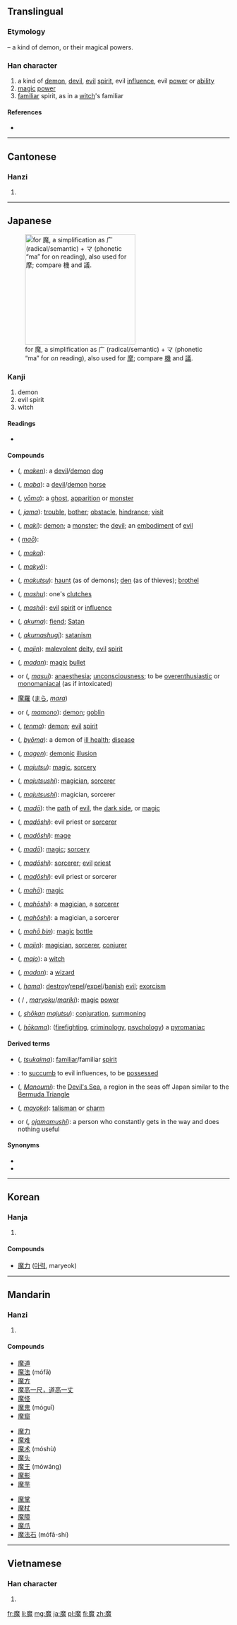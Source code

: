 ==Translingual==
===Etymology===
{{Han compound|麻|鬼|t2=demon|ls=psc|c1=p|c2=s}} – a kind of demon, or their magical powers.

===Han character===
{{Han char|rn=194|rad=鬼|as=11|sn=21|four=0021<sub>3</sub>|canj=戈金竹山戈 (ICHUI), 戈木竹山戈 (IDHUI)}}

# a kind of [[demon]], [[devil]], [[evil]] [[spirit]], evil [[influence]], evil [[power]] or [[ability]]
# [[magic]] [[power]]
# [[familiar]] spirit, as in a [[witch]]'s familiar

====References====
* {{Han ref|kx=1462.670|dkj=45906|dj=1997.020|hdz=74436.110|uh=9B54|ud=39764|bh=C55D|bd=50525}}

----

==Cantonese==
===Hanzi===
{{yue-hanzi|jyut=|y=mo1}}

# {{defn|lang=yue|sort=鬼11}}

----

==Japanese==
[[File:RYAKUJI ma.png|thumb|right|250px|{{w|Ryakuji}} for 魔, a {{w|phono-semantic}} simplification as 广 (radical/semantic) + マ (phonetic “ma” for ''on'' reading), also used for [[摩#Japanese|摩]]; compare [[機#Japanese|機]] and [[議#Japanese|議]].]]

===Kanji===
{{ja-kanji|grade=c|rs=鬼11}}

# demon
# evil spirit
# witch

====Readings====
* {{ja-readings
| on=<!--
-->{{l|ja|ま}} (''[[ma]]'')
| kun=<!--
-->
}}

====Compounds====
{{der-top|Compounds}}
* {{l|ja|魔犬}} ({{l|ja|まけん}}, ''[[maken]]''): a [[devil]]/[[demon]] [[dog]]
* {{l|ja|魔馬}} ({{l|ja|まば}}, ''[[maba]]''): a [[devil]]/[[demon]] [[horse]]
* {{l|ja|妖魔}} ({{l|ja|ようま}}, ''[[yōma]]''): a [[ghost]], [[apparition]] or [[monster]]
* {{l|ja|邪魔}} ({{l|ja|じゃま}}, ''[[jama]]''): [[trouble]], [[bother]]; [[obstacle]], [[hindrance]]; {{qualifier|formal}} [[visit]]
* {{l|ja|魔鬼}} ({{l|ja|まき}}, ''[[maki]]''): [[demon]]; a [[monster]]; the [[devil]]; an [[embodiment]] of [[evil]]
* {{l|ja|魔王}} ({{l|ja|まおう}} ''[[maō]]''): 
* {{l|ja|魔界}} ({{l|ja|まかい}}, ''[[makai]]''): 
* {{l|ja|魔境}} ({{l|ja|まきょう}}, ''[[makyō]]''): 
* {{l|ja|魔窟}} ({{l|ja|まくつ}}, ''[[makutsu]]''): [[haunt]] (as of demons); [[den]] (as of thieves); [[brothel]]
* {{l|ja|魔手}} ({{l|ja|ましゅ}}, ''[[mashu]]''): one's [[clutches]]
* {{l|ja|魔性}} ({{l|ja|ましょう}}, ''[[mashō]]''): [[evil]] [[spirit]] or [[influence]]
* {{l|ja|悪魔}} ({{l|ja|あくま}}, ''[[akuma]]''): [[fiend]]; [[Satan]]
* {{l|ja|悪魔主義}} ({{l|ja|あくましゅぎ}}, ''[[akumashugi]]''): [[satanism]]
* {{l|ja|魔神}} ({{l|ja|まじん}}, ''[[majin]]''): [[malevolent]] [[deity]], [[evil]] [[spirit]]
* {{l|ja|魔弾}} ({{l|ja|まだん}}, ''[[madan]]''): [[magic]] [[bullet]]
* {{l|ja|魔酔}} or {{l|ja|魔睡}} ({{l|ja|ますい}}, ''[[masui]]''): [[anaesthesia]]; [[unconsciousness]]; to be [[overenthusiastic]] or [[monomaniacal]] (as if intoxicated)
* [[魔羅]] ([[まら]], ''[[mara]]'')
* {{l|ja|魔物}} or {{l|ja|魔者}} ({{l|ja|まもの}}, ''[[mamono]]''): [[demon]]; [[goblin]]
* {{l|ja|天魔}} ({{l|ja|てんま}}, ''[[tenma]]''): [[demon]]; [[evil]] [[spirit]]
* {{l|ja|病魔}} ({{l|ja|びょうま}}, ''[[byōma]]''): a demon of [[ill health]]; [[disease]]
* {{l|ja|魔幻}} ({{l|ja|まげん}}, ''[[magen]]''): [[demonic]] [[illusion]]
{{der-mid}}
* {{l|ja|魔術}} ({{l|ja|まじゅつ}}, ''[[majutsu]]''): [[magic]], [[sorcery]]
* {{l|ja|魔術師}} ({{l|ja|まじゅつし}}, ''[[majutsushi]]''): [[magician]], [[sorcerer]]
* {{l|ja|魔術士}} ({{l|ja|まじゅつし}}, ''[[majutsushi]]''): magician, sorcerer
* {{l|ja|魔道}} ({{l|ja|まどう}}, ''[[madō]]''): the [[path]] of [[evil]], the [[dark side]], or [[magic]]
* {{l|ja|魔道師}} ({{l|ja|まどうし}}, ''[[madōshi]]''): evil priest or [[sorcerer]]
* {{l|ja|魔道士}} ({{l|ja|まどうし}}, ''[[madōshi]]''): [[mage]]
* {{l|ja|魔導}} ({{l|ja|まどう}}, ''[[madō]]''): [[magic]]; [[sorcery]]
* {{l|ja|魔導師}} ({{l|ja|まどうし}}, ''[[madōshi]]''): [[sorcerer]]; [[evil]] [[priest]]
* {{l|ja|魔導士}} ({{l|ja|まどうし}}, ''[[madōshi]]''): evil priest or sorcerer
* {{l|ja|魔法}} ({{l|ja|まほう}}, ''[[mahō]]''): [[magic]]
* {{l|ja|魔法師}} ({{l|ja|まほうし}}, ''[[mahōshi]]''): a [[magician]], a [[sorcerer]]
* {{l|ja|魔法士}} ({{l|ja|まほうし}}, ''[[mahōshi]]''): a magician, a sorcerer
* {{l|ja|魔法瓶}} ({{l|ja|まほうびん}}, ''[[mahō bin]]''): [[magic]] [[bottle]]
* {{l|ja|魔人}} ({{l|ja|まじん}}, ''[[majin]]''): [[magician]], [[sorcerer]], [[conjurer]]
* {{l|ja|魔女}} ({{l|ja|まじょ}}, ''[[majo]]''): a [[witch]]
* {{l|ja|魔男}} ({{l|ja|まだん}}, ''[[madan]]''): a [[wizard]]
* {{l|ja|破魔}} ({{l|ja|はま}}, ''[[hama]]''): [[destroy]]/[[repel]]/[[expel]]/[[banish]] [[evil]]; [[exorcism]]
* {{l|ja|魔力}} ({{l|ja|まりょく}} / {{l|ja|まりき}}, ''[[maryoku]]''/''[[mariki]]''): [[magic]] [[power]]
* {{l|ja|召喚魔術}} ({{l|ja|しょうかん}}{{l|ja|まじゅつ}}, ''[[shōkan]] [[majutsu]]''): [[conjuration]], [[summoning]]
* {{l|ja|放火魔}} ({{l|ja|ほうかま}}, ''[[hōkama]]''): ([[firefighting]], [[criminology]], [[psychology]]) a [[pyromaniac]]
{{bottom}}

====Derived terms====
{{der-top}}
* {{l|ja|使い魔}} ({{l|ja|つかいま}}, ''[[tsukaima]]''): [[familiar]]/familiar [[spirit]]
* {{l|ja|魔が差す}}: to [[succumb]] to evil influences, to be [[possessed]]
* {{l|ja|魔の海}} ({{l|ja|まのうみ}}, ''[[Manoumi]]''): the [[Devil's Sea]], a region in the seas off Japan similar to the [[Bermuda Triangle]]
* {{l|ja|魔除け}} ({{l|ja|まよけ}}, ''[[mayoke]]''): [[talisman]] or [[charm]]
* {{l|ja|お邪魔虫}} or {{l|ja|御邪魔虫}} ({{l|ja|おじゃまむし}}, ''[[ojamamushi]]''): a person who constantly gets in the way and does nothing useful
{{bottom}}

====Synonyms====
* {{l|ja|鬼}}
* {{l|ja|妖}}

----

==Korean==
===Hanja===
{{ko-hanja|hangeul=마|eumhun=|rv=ma|mr=ma|y=ma}}

# {{defn|lang=ko|sort=鬼11}}

====Compounds====
* [[魔力]] ([[마력]], maryeok)

----

==Mandarin==
===Hanzi===
{{cmn-hanzi|pin=[[mó]] ([[mo2]])|wg=mo<sup>2</sup>}}

# {{defn|lang=cmn|sort=鬼11}}

====Compounds====
{{top3}}
* [[魔道]]
* [[魔法]] (mófǎ)
* [[魔方]]
* [[魔高一尺，道高一丈]]
* [[魔怪]]
* [[魔鬼]] (móguǐ)
* [[魔窟]]
{{mid3}}
* [[魔力]]
* [[魔难]]
* [[魔术]] (móshù)
* [[魔头]]
* [[魔王]] (mówáng)
* [[魔影]]
* [[魔芋]]
{{mid3}}
* [[魔掌]]
* [[魔杖]]
* [[魔障]]
* [[魔爪]]
* [[魔法石]] (mófǎ-shí)
{{bottom}}
----

==Vietnamese==
===Han character===
{{vi-hantu|[[ma]]|rs=鬼11}}

# {{defn|lang=vi|sort=鬼11}}

[[fr:魔]]
[[li:魔]]
[[mg:魔]]
[[ja:魔]]
[[pl:魔]]
[[fi:魔]]
[[zh:魔]]